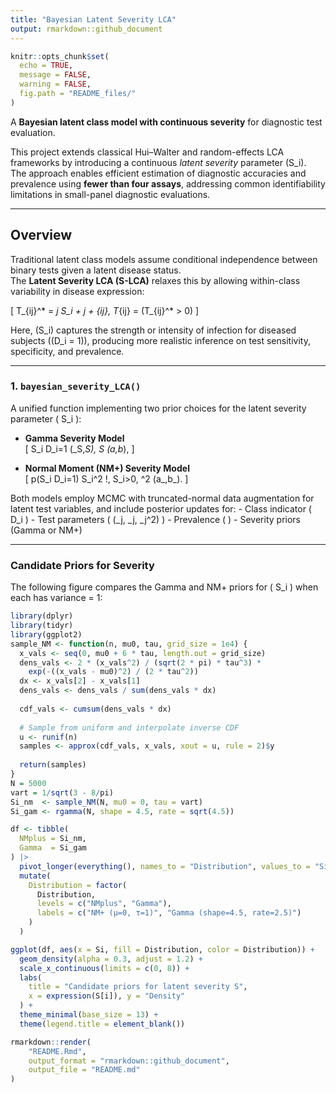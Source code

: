 ```yaml
---
title: "Bayesian Latent Severity LCA"
output: rmarkdown::github_document
---
```


```r
knitr::opts_chunk$set(
  echo = TRUE,
  message = FALSE,
  warning = FALSE,
  fig.path = "README_files/"
)
```


A **Bayesian latent class model with continuous severity** for diagnostic test evaluation.

This project extends classical Hui–Walter and random-effects LCA frameworks by introducing a continuous *latent severity* parameter \(S_i\).  
The approach enables efficient estimation of diagnostic accuracies and prevalence using **fewer than four assays**, addressing common identifiability limitations in small-panel diagnostic evaluations.


---

## Overview

Traditional latent class models assume conditional independence between binary tests given a latent disease status.  
The **Latent Severity LCA (S-LCA)** relaxes this by allowing within-class variability in disease expression:

\[
T_{ij}^* = \beta_j S_i + \gamma_j + \varepsilon_{ij}, 
\qquad T_{ij} = \mathbb{I}(T_{ij}^* > 0)
\]

Here, \(S_i\) captures the strength or intensity of infection for diseased subjects (\(D_i = 1\)), producing more realistic inference on test sensitivity, specificity, and prevalence.

---

### 1. `bayesian_severity_LCA()`

A unified function implementing two prior choices for the latent severity parameter \( S_i \):

- **Gamma Severity Model**  
\[
S_i \mid D_i=1 \sim \mathrm{Gamma}(\alpha_S,\beta_S), 
\qquad
\beta_S \sim \mathrm{Gamma}(a_\beta,b_\beta),
\]

- **Normal Moment (NM+) Severity Model**  
\[
p(S_i \mid D_i=1) \propto S_i^2 \exp\!\left[-\frac{(S_i-\mu_0)^2}{2\tau^2}\right], \quad S_i>0,
\qquad
\tau^2 \sim \mathrm{Inv\text{-}Gamma}(a_\tau,b_\tau).
\]


Both models employ MCMC with truncated-normal data augmentation for latent test variables, and include posterior updates for:
- Class indicator \( D_i \)
- Test parameters \( (\beta_j, \gamma_j, \sigma_j^2) \)
- Prevalence \( \rho \)
- Severity priors (Gamma or NM+)

---

### Candidate Priors for Severity

The following figure compares the Gamma and NM+ priors for \( S_i \) when each has variance = 1:

```r
library(dplyr)
library(tidyr)
library(ggplot2)
sample_NM <- function(n, mu0, tau, grid_size = 1e4) {
  x_vals <- seq(0, mu0 + 6 * tau, length.out = grid_size)
  dens_vals <- 2 * (x_vals^2) / (sqrt(2 * pi) * tau^3) * 
    exp(-((x_vals - mu0)^2) / (2 * tau^2))
  dx <- x_vals[2] - x_vals[1]
  dens_vals <- dens_vals / sum(dens_vals * dx)
  
  cdf_vals <- cumsum(dens_vals * dx)
  
  # Sample from uniform and interpolate inverse CDF
  u <- runif(n)
  samples <- approx(cdf_vals, x_vals, xout = u, rule = 2)$y
  
  return(samples)
}
N = 5000
vart = 1/sqrt(3 - 8/pi)
Si_nm  <- sample_NM(N, mu0 = 0, tau = vart)          
Si_gam <- rgamma(N, shape = 4.5, rate = sqrt(4.5))                

df <- tibble(
  NMplus = Si_nm,
  Gamma  = Si_gam
) |> 
  pivot_longer(everything(), names_to = "Distribution", values_to = "Si") |>
  mutate(
    Distribution = factor(
      Distribution,
      levels = c("NMplus", "Gamma"),
      labels = c("NM+ (μ=0, τ=1)", "Gamma (shape=4.5, rate=2.5)")
    )
  )

ggplot(df, aes(x = Si, fill = Distribution, color = Distribution)) +
  geom_density(alpha = 0.3, adjust = 1.2) +
  scale_x_continuous(limits = c(0, 8)) +
  labs(
    title = "Candidate priors for latent severity S",
    x = expression(S[i]), y = "Density"
  ) +
  theme_minimal(base_size = 13) +
  theme(legend.title = element_blank())
```





```r
rmarkdown::render(
    "README.Rmd",
    output_format = "rmarkdown::github_document",
    output_file = "README.md"
)
```

